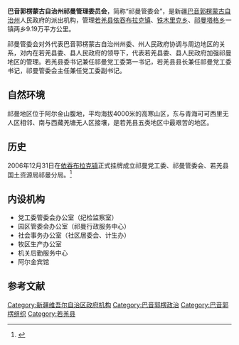 '''巴音郭楞蒙古自治州祁曼管理委员会'''，简称“祁曼管委会”，是新疆[[巴音郭楞蒙古自治州|巴音郭楞蒙古自治州]]人民政府的派出机构，管理[[若羌县|若羌县]][[依吞布拉克镇|依吞布拉克镇]]、[[铁木里克乡|铁木里克乡]]、[[祁曼塔格乡|祁曼塔格乡]]一镇两乡9.19万平方公里。

祁曼管委会对外代表巴音郭楞蒙古自治州州委、州人民政府协调与周边地区的关系，对内在若羌县委、县人民政府的领导下，代表若羌县委、县人民政府加强祁曼地区的管理。若羌县委书记兼任祁曼党工委第一书记，若羌县县长兼任祁曼党工委书记，祁曼管委会主任兼任党工委副书记。 

==自然环境==
祁曼地区位于阿尔金山腹地，平均海拔4000米的高寒山区，东与青海可可西里无人区相邻、南与西藏羌塘无人区接壤，是若羌县五类地区中最艰苦的地区。

==历史==
2006年12月31日在[[依吞布拉克镇|依吞布拉克镇]]正式挂牌成立祁曼党工委、祁曼管委会、若羌县国土资源局祁曼分局。<ref>{{Cite web |url=http://news.ts.cn/content/2007-01/02/content_1565687.htm |title=天山网：若羌县祁曼管委会挂牌成立 |access-date=2016-12-01 |archive-url=https://web.archive.org/web/20161201211349/http://news.ts.cn/content/2007-01/02/content_1565687.htm |archive-date=2016-12-01 |dead-url=yes }}</ref>

==内设机构==
*党工委管委会办公室（纪检监察室）
*园区管委会办公室（祁曼行政服务中心）
*社会事务办公室（社区居委会、计生办）
*牧区生产办公室
*机关后勤服务中心
*阿尔金宾馆
==参考文献==
{{Reflist}}

[[Category:新疆维吾尔自治区政府机构|Category:新疆维吾尔自治区政府机构]]
[[Category:巴音郭楞政治|Category:巴音郭楞政治]]
[[Category:巴音郭楞组织|Category:巴音郭楞组织]]
[[Category:若羌县|Category:若羌县]]